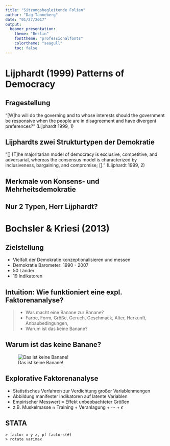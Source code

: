 ```yaml
---
title: "Sitzungsbegleitende Folien"
author: "Dag Tanneberg"
date: "01/27/2017"
output:
  beamer_presentation:
    theme: "Berlin"
    fonttheme: "professionalfonts"
    colortheme: "seagull"
    toc: false
---
```


# Lijphardt (1999) Patterns of Democracy

## Fragestellung

  "[W]ho will do the governing and to whose
  interests should the government be responsive when the
  people are in disagreement and have divergent
  preferences?" \newline
  (Lijphardt 1999, 1)

## Lijphardts zwei Strukturtypen der Demokratie
\begin{enumerate}
  \item \textbf{Die Mehrheit!} \newline
    Mehrheitsdemokratie, d.i. Machtkonzentration in knappen
    Mehrheiten
  \item \textbf{So viele wie möglich!} \newline
    Konsensdemokratie, d.i. Teilung, Streuung und Brechung
    politischer Macht
\end{enumerate}
    
"[\dots] [T]he majoritarian model of democracy is exclusive,
  competitive, and adversarial, whereas the consensus model
  is characterized by inclusiveness, bargaining, and
  compromise; [\dots]." \newline
  (Lijphardt 1999, 2)
  
## Merkmale von Konsens- und Mehrheitsdemokratie

\begin{tabular}{lll}
~   & Konsensdemokratie & Mehrheitsdemokratie \\ \hline
~   & Exekutive-Parteien \\ \hline
1.  & Koalitionsregierung & Einparteiregierung \\
2.  & Gleichgewicht Exek. \& Leg. & Dominanz Exek. \\
3.  & Vielparteiensystem & Zweiparteiensystem \\
4.  & Verhältniswahl & Mehrheitswahlsystem \\
5.  & Korporatismus & Pluralismus \\ \hline
~   & Föderalismus-Unitarismus \\ \hline
6.  & Bundesstaat & Zentralstaat \\
7.  & Zweikammersystem & Einkammersystem \\
8.  & "starre" Verfassung & flexible Verfassung \\
9.  & richterl. Normenkontrolle & keine richterl. Normenk. \\
10. & autonome Zentralbank & von Exek. abh. Zentralbank \\
\end{tabular}

## Nur 2 Typen, Herr Lijphardt?
\begin{columns}
  \begin{column}{.45\textwidth}
    \includegraphics[width = 15em]{lijphardt_conceptualMapDemocracy}
  \end{column}
  \begin{column}{.4\textwidth}
  \footnotesize
  Zu sehen sind
    \begin{itemize}
      \item z-standardisierte Mittelwerte, wobei
      \item $x_i < 0 \equiv$ Konsensdem.,
      \item $x_i > 0 \equiv$ Mehrheitsdem.
    \end{itemize}
  Was bedeuten
  \begin{enumerate}
    \item (-2, -3) und (2, 2),
    \item (-2, 2) oder (2, -3),
    \item (0, 0)?
  \end{enumerate}
  \end{column}
\end{columns}

# Bochsler & Kriesi (2013)

## Zielstellung

- Vielfalt der Demokratie konzeptionalisieren und messen
- Demokratie Barometer: 1990 - 2007
- 50 Länder
- 19 Indikatoren

## Intuition: Wie funktioniert eine expl. Faktorenanalyse?

> - Was macht eine Banane zur Banane?
> - Farbe, Form, Größe, Geruch, Geschmack, Alter, Herkunft, 
    Anbaubedingungen, \dots
> - Warum ist das keine Banane?

## Warum ist das keine Banane?

![Das ist keine Banane!](./banana.jpg)


## Explorative Faktorenanalyse

- Statistisches Verfahren zur Verdichtung großer Variablenmengen
- Abbildung manifester Indikatoren auf latente Variablen
- Empirischer Messwert $\approx$ Effekt unbeobachteter Größen
- z.B. Muskelmasse $\approx$ Training + Veranlagung + $\cdots$ + $\epsilon$


\begin{equation}
\boldsymbol{x}_{q \times 1} = \boldsymbol{\lambda}_{q \times k}\boldsymbol{\xi}_{k \times 1} + \boldsymbol{u}_{q \times 1}
\end{equation}

\begin{equation}
\begin{pmatrix}
  x_1 \\
  \vdots \\
  x_q \\
\end{pmatrix} =
\begin{pmatrix}
  \lambda_{11} & \cdots & \lambda_{1k} \\
  \vdots & ~ & \vdots \\
  \lambda_{q1} & \cdots & \lambda_{qk}
\end{pmatrix} \times
\begin{pmatrix}
  \xi_1 \\
  \vdots \\
  \xi_k \\
\end{pmatrix} +
\begin{pmatrix}
  u_1 \\
  \vdots \\
  u_q \\
\end{pmatrix}
\end{equation}
\begin{equation}
  x_1 = \lambda_{11}\xi_1 +  \lambda_{12}\xi_2 + \cdots +  \lambda_{1k}\xi_k + u_1  
\end{equation}

## STATA

    > factor x y z, pf factors(#)
    > rotate varimax
